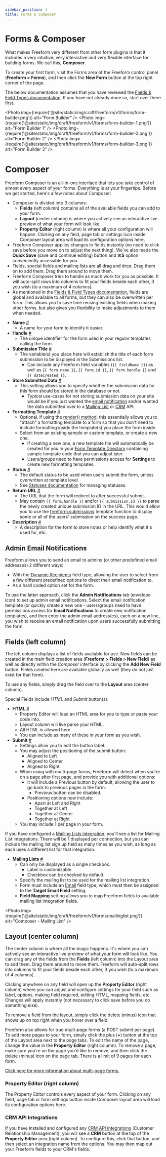 ```yaml
---
sidebar_position: 1
title: Forms & Composer
---
```




# Forms & Composer

What makes Freeform very different from other form plugins is that it includes a very intuitive, very interactive and very flexible interface for building forms. We call this, **Composer**.

To create your first form, visit the Forms area of the Freeform control panel (**Freeform > Forms**), and then click the **New Form** button at the top right corner of the page.

The below documentation assumes that you have reviewed the [Fields & Field Types documentation](./fields.mdx). If you have not already done so, start over there first.

<Photo
  img={require('@site/static/img/craft/freeform/v1/forms/form-builder.png')}
  alt="Form Builder"
/>
<Photo
  img={require('@site/static/img/craft/freeform/v1/forms/form-builder-1.png')}
  alt="Form Builder 1"
/>
<Photo
  img={require('@site/static/img/craft/freeform/v1/forms/form-builder-2.png')}
  alt="Form Builder 2"
/>
<Photo
  img={require('@site/static/img/craft/freeform/v1/forms/form-builder-3.png')}
  alt="Form Builder 3"
/>

# Composer

Freeform Composer is an all-in-one interface that lets you take control of almost every aspect of your forms. Everything is at your fingertips. Before we get started, here's a few notes about Composer:

- Composer is divided into 3 columns:
  - **Fields** (left column) contains all of the available fields you can add to your form.
  - **Layout** (center column) is where you actively see an interactive live preview of what your form will look like.
  - **Property Editor** (right column) is where all your configuration will happen. Clicking on any field, page tab or settings icon inside Composer layout area will load its configuration options here.
- Freeform Composer applies changes to fields instantly (no need to click save before you move on to adjust the next thing). We've also made the **Quick Save** (save and continue editing) button and **⌘S** option conveniently accessible for you.
- Fields, special fields and mailing lists are all drag and drop. Drag them on to add them. Drag them around to move them.
- Freeform Composer tries to handle as much work for you as possible. It will auto-split rows into columns to fit your fields beside each other, if you wish (to a maximum of 4 columns).
- As mentioned in the [Fields & Field Types documentation](./fields.mdx), fields are global and available to all forms, but they can also be overwritten per form. This allows you to save time reusing existing fields when making other forms, but also gives you flexibility to make adjustments to them when needed.

* **Name** <a href="#form-name" id="form-name" className="docs-anchor">#</a>
  - A name for your form to identify it easier.
* **Handle** <a href="#form-handle" id="form-handle" className="docs-anchor">#</a>
  - The unique identifier for the form used in your regular templates calling the form.
* **Submission Title** <a href="#submission-title" id="submission-title" className="docs-anchor">#</a>
  - The variable(s) you place here will establish the title of each form submission to be displayed in the Submissions list.
    - Can include any Freeform field variables (`{{ fieldName }}`) as well as `{{ form.name }}`, `{{ form.id }}`, `{{ form.handle }}` and `{{ dateCreated }}`.
* **Store Submitted Data** <a href="#submission-store-data" id="submission-store-data" className="docs-anchor">#</a>
  - This setting allows you to specify whether the submission data for this form should be stored in the database or not.
    - Typical use-cases for not storing submission data on your site would be if you just wanted the [email notification](./email-notifications.mdx) and/or wanted the data submitted over to a [Mailing List](../integrations/index.mdx#email-marketing) or [CRM](../integrations/index.mdx#crm) API.
* **Formatting Template** <a href="#formatting-template" id="formatting-template" className="docs-anchor">#</a>
  - Optional, if using the [render() method](../templates/queries/form.mdx#render), this essentially allows you to "attach" a formatting template to a form so that you don't need to include formatting inside the template(s) you place the form inside.
  - Select from an existing sample or custom template, or create a new one.
    - If creating a new one, a new template file will automatically be created for you in your [Form Template Directory](../configuration/settings.mdx#form-template-directory) containing sample template code that you can adjust later.
    - Users/groups need to have permissions access for **Settings** to create new formatting templates.
* **Status** <a href="#form-status" id="form-status" className="docs-anchor">#</a>
  - The default status to be used when users submit the form, unless overwritten at template level.
  - See [Statuses documentation](../configuration/settings.mdx#statuses) for managing statuses.
* **Return URL** <a href="#form-return-url" id="form-return-url" className="docs-anchor">#</a>
  - The URL that the form will redirect to after successful submit.
  - May contain `{{ form.handle }}` and/or `{{ submission.id }}` to parse the newly created unique submission ID in the URL. This would allow you to use the [freeform.submissions](../templates/queries/submissions.mdx) template function to display some or all of the users' submission on the success page.
* **Description** <a href="#form-description" id="form-description" className="docs-anchor">#</a>
  - A description for the form to store notes or help identify what it's used for, etc.

## Admin Email Notifications

Freeform allows you to send an email to admins (or other predefined email addresses) 2 different ways:

- With the [Dynamic Recipients](./fields.mdx#dynamic-recipients) field type, allowing the user to select from a few different predefined options to direct their email notification to.
- As a hard coded option set for the form.

To use the latter approach, click the **Admin Notifications** tab (envelope icon) to set up admin email notifications. Select the email notification template (or quickly create a new one - users/groups need to have permissions access for **Email Notifications** to create new notification templates), and then enter the admin email address(es), each on a new line, you wish to receive an email notification upon users successfully submitting the form.

## Fields (left column)

The left column displays a list of fields available for use. New fields can be created in the main field creation area (**Freeform > Fields > New Field**) as well as directly within the _Composer_ interface by clicking the **Add New Field** button. Fields created here are available globally as well (they do not just exist for that form).

To use any fields, simply drag the field over to the **Layout** area (center column).

Special Fields include _HTML_ and _Submit_ button(s):

- **HTML** <a href="#form-html" id="form-html" className="docs-anchor">#</a>
  - Property Editor will load an HTML area for you to type or paste your code into.
  - Layout column will live parse your HTML.
  - All HTML is allowed here.
  - You can include as many of these in your form as you wish.
- **Submit** <a href="#form-submit" id="form-submit" className="docs-anchor">#</a>
  - Settings allow you to edit the button label.
  - You may adjust the positioning of the submit button:
    - Aligned to Left
    - Aligned to Center
    - Aligned to Right
  - When using with multi-page forms, Freeform will detect when you're on a page after first page, and provide you with additional options:
    - It will include a Previous button by default, allowing the user to go back to previous pages in the form.
      - Previous button can be disabled.
    - Positioning options now include:
      - Apart at Left and Right
      - Together at Left
      - Together at Center
      - Together at Right
  - You may include 1 per page in your form.

If you have configured a [Mailing Lists integration](../configuration/settings.mdx#mailing-lists), you'll see a list for Mailing List integrations. There will be 1 displayed per connection, but you can include the mailing list sign up field as many times as you wish, as long as each uses a different list for that integration.

- **Mailing Lists** <a href="#form-mailing-list" id="form-mailing-list" className="docs-anchor">#</a>
  - Can only be displayed as a single checkbox.
    - Label is customizable.
    - Checkbox can be checked by default.
  - Specify the mailing list to be used for the mailing list integration.
  - Form must include an [Email](./fields.mdx#fields-email) field type, which must then be assigned to the **Target Email Field** setting.
  - **Field Mapping** setting allows you to map Freeform fields to available mailing list integration fields.

<Photo
  img={require('@site/static/img/craft/freeform/v1/forms/mailinglist.png')}
  alt="Composer - Mailing List"
/>

## Layout (center column)

The center column is where all the magic happens. It's where you can actively see an interactive live preview of what your form will look like. You can drag any of the fields from the **Fields** (left column) into the Layout area to add them. Drag them around to move them. Freeform will auto-split rows into columns to fit your fields beside each other, if you wish (to a maximum of 4 columns).

Clicking anywhere on any field will open up the **Property Editor** (right column) where you can adjust and configure settings for your field such as label, options, making field required, editing HTML, mapping fields, etc. Changes will apply instantly (not necessary to click save before you do something else).

To remove a field from the layout, simply click the delete (minus) icon that shows up on top right when you hover over a field.

Freeform also allows for true _multi-page_ forms (a POST submit per page). To add more pages to your form, simply click the plus (**+**) button at the top of the Layout area next to the page tabs. To edit the name of the page, change the value in the **Property Editor** (right column). To remove a page, make sure you're on the page you'd like to remove, and then click the delete (minus) icon on the page tab. There is a limit of 9 pages for each form.

[Click here for more information about multi-page forms.](./multi-page-forms.mdx)

### Property Editor (right column)

The Property Editor controls every aspect of your form. Clicking on any field, page tab or form settings button inside Composer layout area will load its configuration options here.

### CRM API Integrations

If you have installed and configured any [CRM API integrations](../configuration/settings.mdx#crm) (Customer Relationship Management), you will see a **CRM** button at the top of the **Property Editor** area (right column). To configure this, click that button, and then select an integration name from the options. You may then map out your Freeform fields to your CRM's fields.
